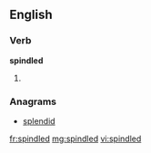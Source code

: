 ==English==

===Verb===
'''spindled'''

# {{past of|spindle}}

===Anagrams===
* [[splendid#English|splendid]]

[[fr:spindled]]
[[mg:spindled]]
[[vi:spindled]]